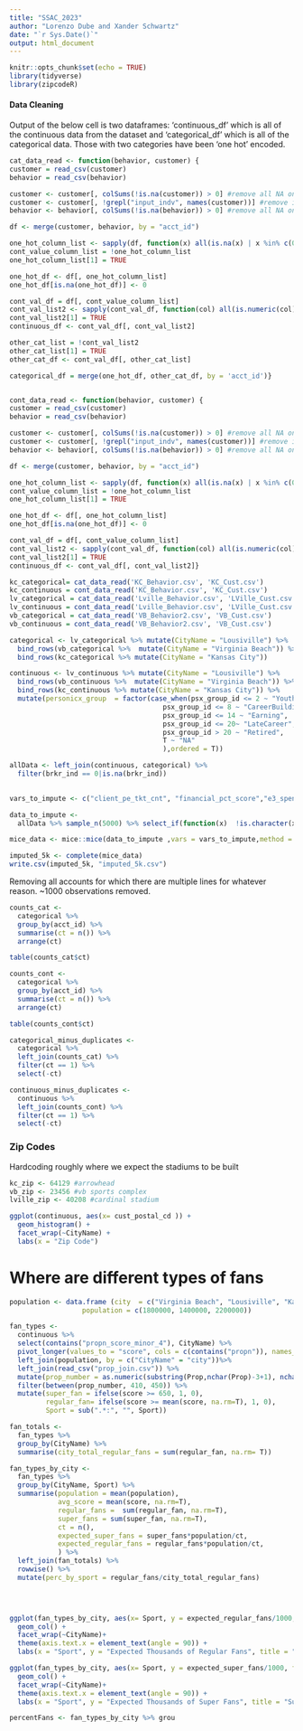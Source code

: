 ```yaml
---
title: "SSAC_2023"
author: "Lorenzo Dube and Xander Schwartz"
date: "`r Sys.Date()`"
output: html_document
---
```


```r
knitr::opts_chunk$set(echo = TRUE)
library(tidyverse)
library(zipcodeR)
```

#### Data Cleaning

Output of the below cell is two dataframes: 'continuous_df' which is all of the continuous data from the dataset and 'categorical_df' which is all of the categorical data.  Those with two categories have been 'one hot' encoded.

```r

cat_data_read <- function(behavior, customer) {
customer = read_csv(customer)
behavior = read_csv(behavior)

customer <- customer[, colSums(!is.na(customer)) > 0] #remove all NA only columns
customer <- customer[, !grepl("input_indv", names(customer))] #remove input_indv columns
behavior <- behavior[, colSums(!is.na(behavior)) > 0] #remove all NA only columns

df <- merge(customer, behavior, by = "acct_id")

one_hot_column_list <- sapply(df, function(x) all(is.na(x) | x %in% c(0,1)))
cont_value_column_list = !one_hot_column_list
one_hot_column_list[1] = TRUE

one_hot_df <- df[, one_hot_column_list]
one_hot_df[is.na(one_hot_df)] <- 0

cont_val_df = df[, cont_value_column_list]
cont_val_list2 <- sapply(cont_val_df, function(col) all(is.numeric(col) | is.na(col)))
cont_val_list2[1] = TRUE
continuous_df <- cont_val_df[, cont_val_list2]

other_cat_list = !cont_val_list2
other_cat_list[1] = TRUE
other_cat_df <- cont_val_df[, other_cat_list]

categorical_df = merge(one_hot_df, other_cat_df, by = 'acct_id')}


cont_data_read <- function(behavior, customer) {
customer = read_csv(customer)
behavior = read_csv(behavior)

customer <- customer[, colSums(!is.na(customer)) > 0] #remove all NA only columns
customer <- customer[, !grepl("input_indv", names(customer))] #remove input_indv columns
behavior <- behavior[, colSums(!is.na(behavior)) > 0] #remove all NA only columns

df <- merge(customer, behavior, by = "acct_id")

one_hot_column_list <- sapply(df, function(x) all(is.na(x) | x %in% c(0,1)))
cont_value_column_list = !one_hot_column_list
one_hot_column_list[1] = TRUE

one_hot_df <- df[, one_hot_column_list]
one_hot_df[is.na(one_hot_df)] <- 0

cont_val_df = df[, cont_value_column_list]
cont_val_list2 <- sapply(cont_val_df, function(col) all(is.numeric(col) | is.na(col)))
cont_val_list2[1] = TRUE
continuous_df <- cont_val_df[, cont_val_list2]}

kc_categorical= cat_data_read('KC_Behavior.csv', 'KC_Cust.csv')
kc_continuous = cont_data_read('KC_Behavior.csv', 'KC_Cust.csv')
lv_categorical = cat_data_read('Lville_Behavior.csv', 'LVille_Cust.csv')
lv_continuous = cont_data_read('Lville_Behavior.csv', 'LVille_Cust.csv')
vb_categorical = cat_data_read('VB_Behavior2.csv', 'VB_Cust.csv')
vb_continuous = cont_data_read('VB_Behavior2.csv', 'VB_Cust.csv')


```
```r
categorical <- lv_categorical %>% mutate(CityName = "Lousiville") %>%
  bind_rows(vb_categorical %>%  mutate(CityName = "Virginia Beach")) %>%
  bind_rows(kc_categorical %>% mutate(CityName = "Kansas City")) 

continuous <- lv_continuous %>% mutate(CityName = "Lousiville") %>%
  bind_rows(vb_continuous %>%  mutate(CityName = "Virginia Beach")) %>%
  bind_rows(kc_continuous %>% mutate(CityName = "Kansas City")) %>%
  mutate(personicx_group  = factor(case_when(psx_group_id <= 2 ~ "Youth",
                                      psx_group_id <= 8 ~ "CareerBuilding",
                                      psx_group_id <= 14 ~ "Earning",
                                      psx_group_id <= 20~ "LateCareer",
                                      psx_group_id > 20 ~ "Retired",
                                      T ~ "NA"
                                      ),ordered = T))

allData <- left_join(continuous, categorical) %>% 
  filter(brkr_ind == 0|is.na(brkr_ind))
  

vars_to_impute <- c("client_pe_tkt_cnt", "financial_pct_score","e3_spend_pe_m_sports")

data_to_impute <- 
  allData %>% sample_n(5000) %>% select_if(function(x)  !is.character(x)) %>% select(-contains("int_") & -contains("_ind"))

mice_data <- mice::mice(data_to_impute ,vars = vars_to_impute,method = "rf")

imputed_5k <- complete(mice_data)
write.csv(imputed_5k, "imputed_5k.csv")

```

Removing all accounts for which there are multiple lines for whatever reason. ~1000 observations removed. 

```r
counts_cat <- 
  categorical %>% 
  group_by(acct_id) %>% 
  summarise(ct = n()) %>% 
  arrange(ct)

table(counts_cat$ct)

counts_cont <- 
  categorical %>%
  group_by(acct_id) %>% 
  summarise(ct = n()) %>% 
  arrange(ct)

table(counts_cont$ct)

categorical_minus_duplicates <- 
  categorical %>%
  left_join(counts_cat) %>% 
  filter(ct == 1) %>%
  select(-ct)

continuous_minus_duplicates <- 
  continuous %>%
  left_join(counts_cont) %>% 
  filter(ct == 1) %>%
  select(-ct)
```

### Zip Codes

Hardcoding roughly where we expect the stadiums to be built

```r
kc_zip <- 64129 #arrowhead
vb_zip <- 23456 #vb sports complex
lville_zip <- 40208 #cardinal stadium 
```

```r
ggplot(continuous, aes(x= cust_postal_cd )) + 
  geom_histogram() +
  facet_wrap(~CityName) + 
  labs(x = "Zip Code")
```

# Where are different types of fans


```r
population <- data.frame (city  = c("Virginia Beach", "Lousiville", "Kansas City"),
                  population = c(1800000, 1400000, 2200000))

fan_types <-
  continuous %>% 
  select(contains("propn_score_minor_4"), CityName) %>% 
  pivot_longer(values_to = "score", cols = c(contains("propn")), names_to = "Prop") %>%
  left_join(population, by = c("CityName" = "city"))%>%
  left_join(read_csv("prop_join.csv")) %>%
  mutate(prop_number = as.numeric(substring(Prop,nchar(Prop)-3+1), nchar(Prop))) %>%
  filter(between(prop_number, 410, 450)) %>% 
  mutate(super_fan = ifelse(score >= 650, 1, 0),
         regular_fan= ifelse(score >= mean(score, na.rm=T), 1, 0),
         Sport = sub(".*:", "", Sport))

fan_totals <-
  fan_types %>% 
  group_by(CityName) %>% 
  summarise(city_total_regular_fans = sum(regular_fan, na.rm= T))

fan_types_by_city <- 
  fan_types %>% 
  group_by(CityName, Sport) %>%
  summarise(population = mean(population),
            avg_score = mean(score, na.rm=T),
            regular_fans =  sum(regular_fan, na.rm=T), 
            super_fans = sum(super_fan, na.rm=T),
            ct = n(),
            expected_super_fans = super_fans*population/ct,
            expected_regular_fans = regular_fans*population/ct,
            ) %>%
  left_join(fan_totals) %>% 
  rowwise() %>%
  mutate(perc_by_sport = regular_fans/city_total_regular_fans)


  

ggplot(fan_types_by_city, aes(x= Sport, y = expected_regular_fans/1000, fill = Sport)) + 
  geom_col() +
  facet_wrap(~CityName)+
  theme(axis.text.x = element_text(angle = 90)) +
  labs(x = "Sport", y = "Expected Thousands of Regular Fans", title = "Regular Fans by City and Sport")

ggplot(fan_types_by_city, aes(x= Sport, y = expected_super_fans/1000, fill = Sport)) + 
  geom_col() +
  facet_wrap(~CityName)+
  theme(axis.text.x = element_text(angle = 90)) +
  labs(x = "Sport", y = "Expected Thousands of Super Fans", title = "Super Fans by Ciry and Sport")
```



```r

percentFans <- fan_types_by_city %>% grou
```


